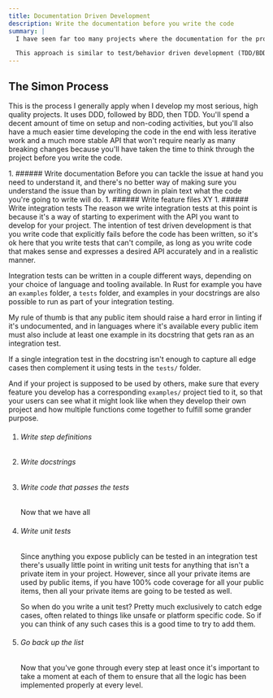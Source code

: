 ```yaml
---
title: Documentation Driven Development
description: Write the documentation before you write the code
summary: |
  I have seen far too many projects where the documentation for the project is an afterthought and even something the developers see as a tedious chore. It should however be the absolute top priority of any project that wants to stand the test of time.

  This approach is similar to test/behavior driven development (TDD/BDD), and in fact my recommendation is all three of them, first DDD, then BDD, then finally TDD.
---
```



## The Simon Process

This is the process I generally apply when I develop my most serious, high quality projects. It uses DDD, followed by BDD, then TDD. You'll spend a decent amount of time on setup and non-coding activities, but you'll also have a much easier time developing the code in the end with less iterative work and a much more stable API that won't require nearly as many breaking changes because you'll have taken the time to think through the project before you write the code.

<Steps>
1. ###### Write documentation
   Before you can tackle the issue at hand you need to understand it, and there's no better way of making sure you understand the issue than by writing down in plain text what the code you're going to write will do.
1. ###### Write feature files
   XY
1. ###### Write integration tests
   The reason we write integration tests at this point is because it's a way of starting to experiment with the API you want to develop for your project. The intention of test driven development is that you write code that explicitly fails before the code has been written, so it's ok here that you write tests that can't compile, as long as you write code that makes sense and expresses a desired API accurately and in a realistic manner.

   Integration tests can be written in a couple different ways, depending on your choice of language and tooling available. In Rust for example you have an `examples` folder, a `tests` folder, and examples in your docstrings are also possible to run as part of your integration testing.

   My rule of thumb is that any public item should raise a hard error in linting if it's undocumented, and in languages where it's available every public item must also include at least one example in its docstring that gets ran as an integration test.

   If a single integration test in the docstring isn't enough to capture all edge cases then complement it using tests in the `tests/` folder.

   And if your project is supposed to be used by others, make sure that every feature you develop has a corresponding `examples/` project tied to it, so that your users can see what it might look like when they develop their own project and how multiple functions come together to fulfill some grander purpose.
1. ###### Write step definitions
1. ###### Write docstrings
1. ###### Write code that passes the tests
   Now that we have all
1. ###### Write unit tests
   Since anything you expose publicly can be tested in an integration test there's usually little point in writing unit tests for anything that isn't a private item in your project. However, since all your private items are used by public items, if you have 100% code coverage for all your public items, then all your private items are going to be tested as well.

   So when do you write a unit test? Pretty much exclusively to catch edge cases, often related to things like unsafe or platform specific code. So if you can think of any such cases this is a good time to try to add them.
1. ###### Go back up the list
   Now that you've gone through every step at least once it's important to take a moment at each of them to ensure that all the logic has been implemented properly at every level.
</Steps>
